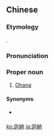 ==Chinese==
{{zh-forms|s=迦纳|gloss=-}}

===Etymology===
{{bor|zh|en|Ghana}}.

===Pronunciation===
{{zh-pron
|m=Jiānà
|c=gaa1 naap6
|cat=pn
}}

===Proper noun===
{{zh-proper noun}}

# {{lb|zh|Taiwan}} [[Ghana]]

====Synonyms====
* {{qualifier|Mainland China}} {{zh-l|加納}}

{{zh-cat|Countries}}

[[ko:迦納]]
[[ja:迦納]]